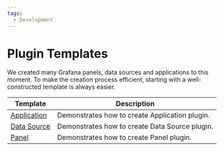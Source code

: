 ```yaml
---
tags:
  - Development
---
```



# Plugin Templates

We created many Grafana panels, data sources and applications to this moment. To make the creation process efficient, starting with a well-constructed template is always easier.

| Template                   | Description                                    |
| -------------------------- | ---------------------------------------------- |
| [Application](application) | Demonstrates how to create Application plugin. |
| [Data Source](datasource)  | Demonstrates how to create Data Source plugin. |
| [Panel](panel)             | Demonstrates how to create Panel plugin.       |
